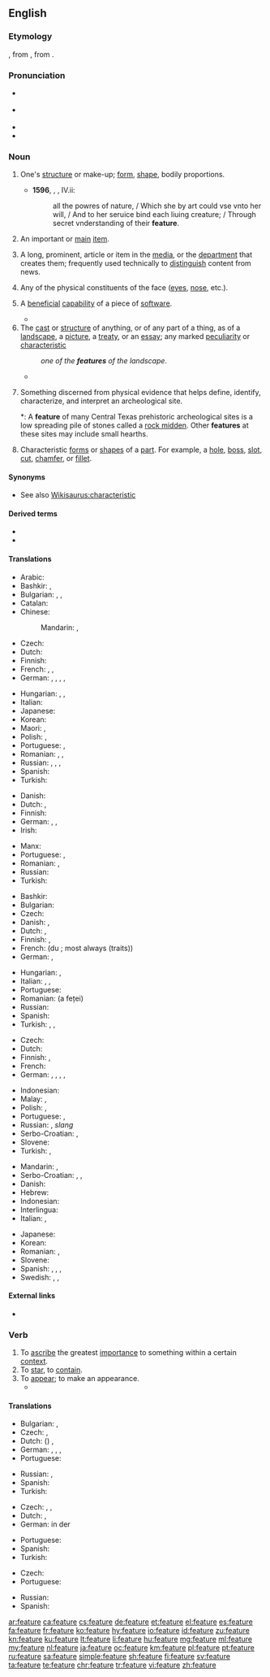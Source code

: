 ==English==
{{wikipedia}}

===Etymology===
{{bor|en|xno|feture}}, from {{der|en|fro|faiture}}, from {{der|en|la|factūra}}.

===Pronunciation===
* {{a|RP}} {{IPA|/ˈfiːtʃə/|lang=en}}
* {{a|GA}} {{IPA|/ˈfitʃɚ/|lang=en}}
* {{audio|en-us-feature.ogg|Audio (US)|lang=en}}
* {{rhymes|iːtʃə(ɹ)|lang=en}}

===Noun===
{{en-noun}}

# {{lb|en|obsolete}} One's [[structure]] or make-up; [[form]], [[shape]], bodily proportions.
#* '''1596''', {{w|Edmund Spenser}}, ''{{w|The Faerie Queene}}'', IV.ii:
#*: all the powres of nature, / Which she by art could vse vnto her will, / And to her seruice bind each liuing creature; / Through secret vnderstanding of their '''feature'''.
# An important or [[main]] [[item]].
# {{lb|en|media}} A long, prominent, article or item in the [[media]], or the [[department]] that creates them; frequently used technically to [[distinguish]] content from news.
# Any of the physical constituents of the face ([[eye]]s, [[nose]], etc.).
# {{lb|en|computing}} A [[beneficial]] [[capability]] of a piece of [[software]].
#* {{quote-book|passage=The program contained an internal '''feature''', which allowed a user to update display text after each command keystroke.|title=[[S:Free as in Freedom/Chapter 6|Free as in Freedom]]|author=Sam Williams|year=2002}}
# The [[cast]] or [[structure]] of anything, or of any part of a thing, as of a [[landscape]], a [[picture]], a [[treaty]], or an [[essay]]; any marked [[peculiarity]] or [[characteristic]]
#:''one of the '''features''' of the landscape''.
#* {{quote-book|passage=The most prominent '''feature''' of the New England land system was the town grant, which in every case became the territorial basis of a group settlement.|title=[[S:1911 Encyclopædia Britannica/United States/History|1911 Encyclopædia Britannica]]|year=1911}}
# {{lb|en|archaeology}} Something discerned from physical evidence that helps define, identify, characterize, and interpret an archeological site.
#*: A '''feature''' of many Central Texas prehistoric archeological sites is a low spreading pile of stones called a [[rock midden]]. Other '''features''' at these sites may include small hearths.
# {{lb|en|engineering}} Characteristic [[form]]s or [[shape]]s of a [[part]]. For example, a [[hole]], [[boss]], [[slot]], [[cut]], [[chamfer]], or [[fillet]].

====Synonyms====
* See also [[Wikisaurus:characteristic]]

====Derived terms====
* {{l|en|featural}}
* {{l|en|feature article}}

====Translations====
{{trans-top|important or main item}}
* Arabic: {{t|ar|مِيزَة|f}}
* Bashkir: {{t|ba|сифат|sc=Cyrl}}, {{t|ba|һыҙат|sc=Cyrl}}
* Bulgarian: {{t+|bg|свойство|n|sc=Cyrl}}, {{t+|bg|признак|m|sc=Cyrl}}, {{t+|bg|особеност|f|sc=Cyrl}}
* Catalan: {{t+|ca|tret|m}}
* Chinese:
*: Mandarin: {{t+|cmn|特徵}}, {{t+|cmn|特征|tr=tèzhēng}}
* Czech: {{t+|cs|rys}}
* Dutch: {{t+|nl|eigenschap|f}}
* Finnish: {{t+|fi|ominaisuus}}
* French: {{t+|fr|caractéristique|f}}, {{t+|fr|particularité|f}}, {{t+|fr|spécialité|f}}
* German: {{t+|de|Besonderheit|f}}, {{t+|de|Charakteristikum|n}}, {{t+|de|Eigentümlichkeit|f}}, {{t+|de|Merkmal|n}}, {{t+|de|Eigenschaft|f}}
{{trans-mid}}
* Hungarian: {{t+|hu|sajátság}}, {{t+|hu|jellegzetesség}}, {{t+|hu|jellemző}}
* Italian: {{t+|it|caratteristica|f}}
* Japanese: {{t+|ja|特徴|tr=とくちょう, tokuchō|sc=Jpan}}
* Korean: {{t+|ko|특징|sc=Kore}}
* Maori: {{t|mi|tūāhua}}, {{t|mi|āhua hira}}
* Polish: {{t+|pl|właściwość|f}}, {{t+|pl|cecha|f}}
* Portuguese: {{t+|pt|característica|f}}, {{t+|pt|qualidade|f}}
* Romanian: {{t+|ro|caracteristică}}, {{t+|ro|particularitate}}, {{t+|ro|proprietate}}
* Russian: {{t+|ru|осо́бенность|f}}, {{t+|ru|сво́йство|n}}, {{t+|ru|при́знак|m}}, {{t+|ru|черта́|f|sc=Cyrl}}
* Spanish: {{t+|es|característica|f}}
* Turkish: {{t+|tr|vasıf}}
{{trans-bottom}}

{{trans-top|long, prominent, article or item in the media}}
* Danish: {{t|da|feature|c}}
* Dutch: {{t+|nl|hoofdartikel|n}}, {{t+|nl|verslag|n}}
* Finnish: {{t|fi|pääjuttu}}
* German: {{t+|de|Feature|n}}, {{t+|de|Feuilleton|n}}, {{t|de|Sonderbeitrag|m}}
* Irish: {{t|ga|gnéchlár|m}}
{{trans-mid}}
* Manx: {{t|gv|ard-skeeal|m}}
* Portuguese: {{t+|pt|reportagem|f}}, {{t+|pt|artigo}}
* Romanian: {{t+|ro|foileton}}, {{t+|ro|reportaj}}
* Russian: {{t+|ru|фельетон|m}}
* Turkish: {{t|tr|özel makale}}
{{trans-bottom}}

{{trans-top|one of the physical constituents of the face}}
* Bashkir: {{t|ba|һыҙат|sc=Cyrl}}
* Bulgarian: {{t+|bg|черта|f|sc=Cyrl}}
* Czech: {{t+|cs|rys}}
* Danish: {{t+|da|træk|n}}, {{t|da|ansigtstræk|n}}
* Dutch: {{t+|nl|trek|m}}, {{t+|nl|gelaatstrek|m}}
* Finnish: {{t+|fi|piirre}}, {{t|fi|kasvonpiirre}}
* French: {{t+|fr|trait|m}} (du {{t+|fr|visage|m}}; most always {{g|p}} (traits))
* German: {{t+|de|Charakteristikum|n}}, {{t+|de|Merkmal|n}}
{{trans-mid}}
* Hungarian: {{t+|hu|arcvonás}}, {{t+|hu|vonás}}
* Italian: {{t|it|tratti somatici}}, {{t+|it|connotati}}, {{t+|it|lineamenti}}
* Portuguese: {{t+|pt|traço|m}}
* Romanian: {{t+|ro|trăsătură}} (a feței)
* Russian: {{t|ru|[[черта́]] [[лицо|лица́]]|f}}
* Spanish: {{t+|es|rasgo|m}}
* Turkish: {{t+|tr|hususiyet}} {{qualifier|obsolescent}}, {{t+|tr|özellik}}, {{t|tr|yüz hattı}}
{{trans-bottom}}

{{trans-top|computing: beneficial capability of a piece of software}}
* Czech: {{t+|cs|funkce}}
* Dutch: {{t+|nl|eigenschap|f}}
* Finnish: {{t+|fi|toiminto}}, {{t+|fi|toiminnallisuus}}
* French: {{t+|fr|fonctionnalité|f}}
* German: {{t+|de|Besonderheit|f}}, {{t+|de|Merkmal|n}}, {{t+|de|Eigenschaft|f}}, {{t+|de|Funktion|m}}, {{t+|de|Funktion|f}}
{{trans-mid}}
* Indonesian: {{t|id|fitur}}
* Malay: {{t|ms|fungsi}}, {{t|ms|ciri}}
* Polish: {{t+|pl|funkcja|f}}, {{t+|pl|możliwość|f}}
* Portuguese: {{t+|pt|funcionalidade|f}}, {{t+|pt|habilidade|f}}
* Russian: {{t+|ru|фу́нкция|f}}, {{t+|ru|фи́ча|f}} ''slang''
* Serbo-Croatian: {{t+|sh|funkcija}}, {{t+|sh|značajka}}
* Slovene: {{t|sl|funkcija}}
* Turkish: {{t+|tr|hususiyet}} {{qualifier|obsolescent}}, {{t+|tr|özellik}}
{{trans-bottom}}

{{checktrans-top}}
* Mandarin: {{t-check|cmn|特征|tr=tèzhēng|sc=Hani}}, {{t-check|cmn|扮演|tr=bànyǎn|sc=Hani}}
* Serbo-Croatian: {{t-check|sh|crte lica|f}}, {{t-check|sh|osobina|f}}, {{t-check|sh|svojstvo|n}}
* Danish: {{t-check|da|hovedemne|n}}
* Hebrew: {{t-check|he|מאמר|sc=Hebr}}
* Indonesian: {{t-check|id|[[ciri]] [[khas]]}} <!-- was "[[ciri]] [[khas]]" - assumed sum-of-parts; if an idiom, remove the wikilinks to the individual words. see [[User:Kephir/gadgets/xte#Translation_fixing]] -->
* Interlingua: {{t-check|ia|characteristica}}
* Italian: {{t-check|it|caratteristica|f}}, {{t-check|it|qualità|f}}
{{trans-mid}}
* Japanese: {{t-check|ja|特徴|tr=とくちょう, tokuchō|sc=Jpan}}
* Korean: {{t-check|ko|특징|sc=Kore}}
* Romanian: {{t-check|ro|caracteristica|f}}, {{t-check|ro|atribut|m}}
* Slovene: {{t-check|sl|značilnost|f}}
* Spanish: {{t-check|es|característica|f}}, {{t-check|es|atributo|m}}, {{t-check|es|cualidad|f}}, {{t-check|es|rasgo|m}}
* Swedish: {{t-check|sv|kännemärke}}, {{t-check|sv|kännetecknar}}, {{t-check|sv|huvudnummer}}
{{trans-bottom}}

====External links====
* {{R:Webster 1913}}

===Verb===
{{en-verb|featur}}

# To [[ascribe]] the greatest [[importance]] to something within a certain [[context]].
# To [[star]], to [[contain]].
# To [[appear]]; to make an appearance.
#* {{quote-journal
|date=November 27, 2009
|author=
|title=Jimi Hendrix's Voodoo Child has 'best guitar riff'
|work=BBC
|url=http://news.bbc.co.uk/2/hi/entertainment/8382171.stm
|page=
|passage=Led Zeppelin's Whole Lotta Love, Deep Purple's Smoke On The Water and Layla by Derek and the Dominos also '''featured''' in the top five.}}

====Translations====
{{trans-top|ascribe the greatest importance}}
* Bulgarian: {{t+|bg|подчертавам|sc=Cyrl}}, {{t+|bg|характеризирам|sc=Cyrl}}
* Czech: {{t+|cs|podtrhnout}}, {{t|cs|zdůraznit}}
* Dutch: ({{t+|nl|laten}}) {{t+|nl|oplichten}}, {{t+|nl|benadrukken}}
* German: {{t+|de|bieten}}, {{t+|de|aufweisen}}, {{t|de|darbieten}}, {{t+|de|besonders}} {{t+|de|herausstellen}}
* Portuguese: {{t|pt|priorizar}}
{{trans-mid}}
* Russian: {{t+|ru|подчёркивать|impf}}, {{t+|ru|подчеркну́ть|pf}}
* Spanish: {{t+|es|priorizar}}
* Turkish: {{t|tr|özellik taşımak}}
{{trans-bottom}}

{{trans-top|star, contain}}
* Czech: {{t|cs|uvádět v hlavních rolích}}, {{t+|cs|uvádět}}, {{t+|cs|obsahovat|impf}}
* Dutch: {{t+|nl|met}}, {{t+|nl|bevatten}}
* German: in der {{t+|de|Hauptrolle|f}} {{t+|de|mitspielen}}
{{trans-mid}}
* Portuguese: {{t+|pt|incluir}}
* Spanish: {{t+|es|protagonizar}}
* Turkish: {{t|tr|baş rôlde oynamak}}
{{trans-bottom}}

{{trans-top|to appear; to make an appearance}}
* Czech: {{t|cs|v hlavních rolích}}
* Portuguese: {{t+|pt|figurar}}
{{trans-mid}}
* Russian: {{t+|ru|блистать|impf}}
* Spanish: {{t+|es|aparecer}}
{{trans-bottom}}

[[ar:feature]]
[[ca:feature]]
[[cs:feature]]
[[de:feature]]
[[et:feature]]
[[el:feature]]
[[es:feature]]
[[fa:feature]]
[[fr:feature]]
[[ko:feature]]
[[hy:feature]]
[[io:feature]]
[[id:feature]]
[[zu:feature]]
[[kn:feature]]
[[ku:feature]]
[[lt:feature]]
[[li:feature]]
[[hu:feature]]
[[mg:feature]]
[[ml:feature]]
[[my:feature]]
[[nl:feature]]
[[ja:feature]]
[[oc:feature]]
[[km:feature]]
[[pl:feature]]
[[pt:feature]]
[[ru:feature]]
[[sa:feature]]
[[simple:feature]]
[[sh:feature]]
[[fi:feature]]
[[sv:feature]]
[[ta:feature]]
[[te:feature]]
[[chr:feature]]
[[tr:feature]]
[[vi:feature]]
[[zh:feature]]